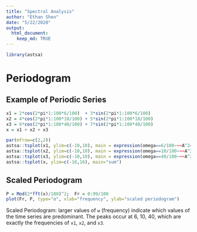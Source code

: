 ```yaml
---
title: "Spectral Analysis"
author: "Ethan Shen"
date: "5/22/2020"
output: 
  html_document:
    keep_md: TRUE
---
```


```r
library(astsa)
```

# Periodogram

## Example of Periodic Series
 
```r
x1 = 2*cos(2*pi*1:100*6/100)  + 3*sin(2*pi*1:100*6/100)
x2 = 4*cos(2*pi*1:100*10/100) + 5*sin(2*pi*1:100*10/100)
x3 = 6*cos(2*pi*1:100*40/100) + 7*sin(2*pi*1:100*40/100)
x = x1 + x2 + x3 

par(mfrow=c(2,2))
astsa::tsplot(x1, ylim=c(-10,10), main = expression(omega==6/100~~~A^2==13))
astsa::tsplot(x2, ylim=c(-10,10), main = expression(omega==10/100~~~A^2==41))
astsa::tsplot(x3, ylim=c(-10,10), main = expression(omega==40/100~~~A^2==85))
astsa::tsplot(x, ylim=c(-16,16), main="sum")
```

## Scaled Periodogram 

```r
P = Mod(2*fft(x)/100)^2;  Fr = 0:99/100
plot(Fr, P, type="o", xlab="frequency", ylab="scaled periodogram")
```

Scaled Periodogram: larger values of `w` (frequency) indicate which values of the time series are predominant. The peaks occur at 6, 10, 40, which are exactly the frequencies of `x1`, `x2`, and `x3`. 